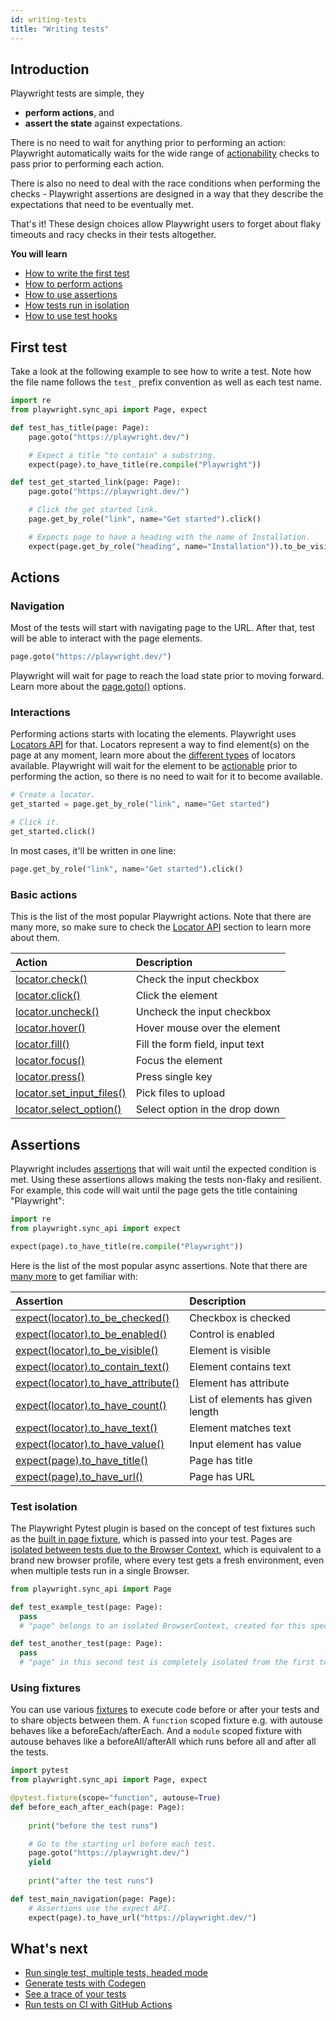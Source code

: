 ```yaml
---
id: writing-tests
title: "Writing tests"
---
```


## Introduction

Playwright tests are simple, they
- **perform actions**, and
- **assert the state** against expectations.

There is no need to wait for anything prior to performing an action: Playwright automatically waits for the wide range of [actionability](./actionability.mdx) checks to pass prior to performing each action.

There is also no need to deal with the race conditions when performing the checks - Playwright assertions are designed in a way that they describe the expectations that need to be eventually met.

That's it! These design choices allow Playwright users to forget about flaky timeouts and racy checks in their tests altogether.

**You will learn**
- [How to write the first test](/writing-tests.mdx#first-test)
- [How to perform actions](/writing-tests.mdx#actions)
- [How to use assertions](/writing-tests.mdx#assertions)
- [How tests run in isolation](/writing-tests.mdx#test-isolation)
- [How to use test hooks](/writing-tests.mdx#using-fixtures)

## First test

Take a look at the following example to see how to write a test. Note how the file name follows the `test_` prefix convention as well as each test name.

```python title="test_example.py"
import re
from playwright.sync_api import Page, expect

def test_has_title(page: Page):
    page.goto("https://playwright.dev/")

    # Expect a title "to contain" a substring.
    expect(page).to_have_title(re.compile("Playwright"))

def test_get_started_link(page: Page):
    page.goto("https://playwright.dev/")

    # Click the get started link.
    page.get_by_role("link", name="Get started").click()

    # Expects page to have a heading with the name of Installation.
    expect(page.get_by_role("heading", name="Installation")).to_be_visible()
```

## Actions

### Navigation

Most of the tests will start with navigating page to the URL. After that, test will be able to interact with the page elements.

```python
page.goto("https://playwright.dev/")
```

Playwright will wait for page to reach the load state prior to moving forward. Learn more about the [page.goto()](/api/class-page.mdx#page-goto) options.

### Interactions

Performing actions starts with locating the elements. Playwright uses [Locators API](./locators.mdx) for that. Locators represent a way to find element(s) on the page at any moment, learn more about the [different types](./locators.mdx) of locators available. Playwright will wait for the element to be [actionable](./actionability.mdx) prior to performing the action, so there is no need to wait for it to become available.

```python
# Create a locator.
get_started = page.get_by_role("link", name="Get started")

# Click it.
get_started.click()
```

In most cases, it'll be written in one line:

```python
page.get_by_role("link", name="Get started").click()
```

### Basic actions

This is the list of the most popular Playwright actions. Note that there are many more, so make sure to check the [Locator API](./api/class-locator.mdx) section to learn more about them.

| Action | Description |
| :- | :- |
| [locator.check()](/api/class-locator.mdx#locator-check) | Check the input checkbox |
| [locator.click()](/api/class-locator.mdx#locator-click) | Click the element |
| [locator.uncheck()](/api/class-locator.mdx#locator-uncheck) | Uncheck the input checkbox |
| [locator.hover()](/api/class-locator.mdx#locator-hover) | Hover mouse over the element |
| [locator.fill()](/api/class-locator.mdx#locator-fill) | Fill the form field, input text |
| [locator.focus()](/api/class-locator.mdx#locator-focus) | Focus the element |
| [locator.press()](/api/class-locator.mdx#locator-press) | Press single key |
| [locator.set_input_files()](/api/class-locator.mdx#locator-set-input-files) | Pick files to upload |
| [locator.select_option()](/api/class-locator.mdx#locator-select-option) | Select option in the drop down |

## Assertions

Playwright includes [assertions](./test-assertions.mdx) that will wait until the expected condition is met. Using these assertions allows making the tests non-flaky and resilient. For example, this code will wait until the page gets the title containing "Playwright":

```python
import re
from playwright.sync_api import expect

expect(page).to_have_title(re.compile("Playwright"))
```

Here is the list of the most popular async assertions. Note that there are [many more](./test-assertions.mdx) to get familiar with:

| Assertion | Description |
| :- | :- |
| [expect(locator).to_be_checked()](/api/class-locatorassertions.mdx#locator-assertions-to-be-checked) | Checkbox is checked |
| [expect(locator).to_be_enabled()](/api/class-locatorassertions.mdx#locator-assertions-to-be-enabled) | Control is enabled |
| [expect(locator).to_be_visible()](/api/class-locatorassertions.mdx#locator-assertions-to-be-visible) | Element is visible |
| [expect(locator).to_contain_text()](/api/class-locatorassertions.mdx#locator-assertions-to-contain-text) | Element contains text |
| [expect(locator).to_have_attribute()](/api/class-locatorassertions.mdx#locator-assertions-to-have-attribute) | Element has attribute |
| [expect(locator).to_have_count()](/api/class-locatorassertions.mdx#locator-assertions-to-have-count) | List of elements has given length |
| [expect(locator).to_have_text()](/api/class-locatorassertions.mdx#locator-assertions-to-have-text) | Element matches text |
| [expect(locator).to_have_value()](/api/class-locatorassertions.mdx#locator-assertions-to-have-value) | Input element has value |
| [expect(page).to_have_title()](/api/class-pageassertions.mdx#page-assertions-to-have-title) | Page has title |
| [expect(page).to_have_url()](/api/class-pageassertions.mdx#page-assertions-to-have-url) | Page has URL |

### Test isolation

The Playwright Pytest plugin is based on the concept of test fixtures such as the [built in page fixture](./test-runners.mdx), which is passed into your test. Pages are [isolated between tests due to the Browser Context](./browser-contexts), which is equivalent to a brand new browser profile, where every test gets a fresh environment, even when multiple tests run in a single Browser.

```python title="test_example.py"
from playwright.sync_api import Page

def test_example_test(page: Page):
  pass
  # "page" belongs to an isolated BrowserContext, created for this specific test.

def test_another_test(page: Page):
  pass
  # "page" in this second test is completely isolated from the first test.
```

### Using fixtures

You can use various [fixtures](https://docs.pytest.org/en/6.2.x/fixture.html#autouse-fixtures-fixtures-you-don-t-have-to-request) to execute code before or after your tests and to share objects between them. A `function` scoped fixture e.g. with autouse behaves like a beforeEach/afterEach. And a `module` scoped fixture with autouse behaves like a beforeAll/afterAll which runs before all and after all the tests.

```python title="test_example.py"
import pytest
from playwright.sync_api import Page, expect

@pytest.fixture(scope="function", autouse=True)
def before_each_after_each(page: Page):
    
    print("before the test runs")

    # Go to the starting url before each test.
    page.goto("https://playwright.dev/")
    yield
    
    print("after the test runs")

def test_main_navigation(page: Page):
    # Assertions use the expect API.
    expect(page).to_have_url("https://playwright.dev/")
```

## What's next
- [Run single test, multiple tests, headed mode](./running-tests.mdx)
- [Generate tests with Codegen](./codegen-intro.mdx)
- [See a trace of your tests](./trace-viewer-intro.mdx)
- [Run tests on CI with GitHub Actions](./ci-intro.mdx)


[Accessibility]: /api/class-accessibility.mdx "Accessibility"
[APIRequest]: /api/class-apirequest.mdx "APIRequest"
[APIRequestContext]: /api/class-apirequestcontext.mdx "APIRequestContext"
[APIResponse]: /api/class-apiresponse.mdx "APIResponse"
[APIResponseAssertions]: /api/class-apiresponseassertions.mdx "APIResponseAssertions"
[Browser]: /api/class-browser.mdx "Browser"
[BrowserContext]: /api/class-browsercontext.mdx "BrowserContext"
[BrowserType]: /api/class-browsertype.mdx "BrowserType"
[CDPSession]: /api/class-cdpsession.mdx "CDPSession"
[Clock]: /api/class-clock.mdx "Clock"
[ConsoleMessage]: /api/class-consolemessage.mdx "ConsoleMessage"
[Dialog]: /api/class-dialog.mdx "Dialog"
[Download]: /api/class-download.mdx "Download"
[ElementHandle]: /api/class-elementhandle.mdx "ElementHandle"
[Error]: /api/class-error.mdx "Error"
[FileChooser]: /api/class-filechooser.mdx "FileChooser"
[Frame]: /api/class-frame.mdx "Frame"
[FrameLocator]: /api/class-framelocator.mdx "FrameLocator"
[JSHandle]: /api/class-jshandle.mdx "JSHandle"
[Keyboard]: /api/class-keyboard.mdx "Keyboard"
[Locator]: /api/class-locator.mdx "Locator"
[LocatorAssertions]: /api/class-locatorassertions.mdx "LocatorAssertions"
[Mouse]: /api/class-mouse.mdx "Mouse"
[Page]: /api/class-page.mdx "Page"
[PageAssertions]: /api/class-pageassertions.mdx "PageAssertions"
[Playwright]: /api/class-playwright.mdx "Playwright"
[Request]: /api/class-request.mdx "Request"
[Response]: /api/class-response.mdx "Response"
[Route]: /api/class-route.mdx "Route"
[Selectors]: /api/class-selectors.mdx "Selectors"
[TimeoutError]: /api/class-timeouterror.mdx "TimeoutError"
[Touchscreen]: /api/class-touchscreen.mdx "Touchscreen"
[Tracing]: /api/class-tracing.mdx "Tracing"
[Video]: /api/class-video.mdx "Video"
[WebError]: /api/class-weberror.mdx "WebError"
[WebSocket]: /api/class-websocket.mdx "WebSocket"
[WebSocketRoute]: /api/class-websocketroute.mdx "WebSocketRoute"
[Worker]: /api/class-worker.mdx "Worker"
[Element]: https://developer.mozilla.org/en-US/docs/Web/API/element "Element"
[EvaluationArgument]: /evaluating.mdx#evaluation-argument "EvaluationArgument"
[Promise]: https://developer.mozilla.org/en-US/docs/Web/JavaScript/Reference/Global_Objects/Promise "Promise"
[iterator]: https://developer.mozilla.org/en-US/docs/Web/JavaScript/Reference/Iteration_protocols "Iterator"
[origin]: https://developer.mozilla.org/en-US/docs/Glossary/Origin "Origin"
[selector]: https://developer.mozilla.org/en-US/docs/Web/CSS/CSS_Selectors "selector"
[Serializable]: https://developer.mozilla.org/en-US/docs/Web/JavaScript/Reference/Global_Objects/JSON/stringify#Description "Serializable"
[UIEvent.detail]: https://developer.mozilla.org/en-US/docs/Web/API/UIEvent/detail "UIEvent.detail"
[UnixTime]: https://en.wikipedia.org/wiki/Unix_time "Unix Time"
[xpath]: https://developer.mozilla.org/en-US/docs/Web/XPath "xpath"

[Any]: https://docs.python.org/3/library/typing.html#typing.Any "Any"
[bool]: https://docs.python.org/3/library/stdtypes.html "bool"
[bytes]: https://docs.python.org/3/library/stdtypes.html#bytes "bytes"
[Callable]: https://docs.python.org/3/library/typing.html#typing.Callable "Callable"
[EventContextManager]: https://docs.python.org/3/reference/datamodel.html#context-managers "Event context manager"
[EventEmitter]: https://pyee.readthedocs.io/en/latest/#pyee.BaseEventEmitter "EventEmitter"
[Exception]: https://docs.python.org/3/library/exceptions.html#Exception "Exception"
[Dict]: https://docs.python.org/3/library/typing.html#typing.Dict "Dict"
[float]: https://docs.python.org/3/library/stdtypes.html#numeric-types-int-float-complex "float"
[int]: https://docs.python.org/3/library/stdtypes.html#numeric-types-int-float-complex "int"
[List]: https://docs.python.org/3/library/typing.html#typing.List "List"
[NoneType]: https://docs.python.org/3/library/constants.html#None "None"
[Pattern]: https://docs.python.org/3/library/re.html "Pattern"
[URL]: https://en.wikipedia.org/wiki/URL "URL"
[pathlib.Path]: https://realpython.com/python-pathlib/ "pathlib.Path"
[str]: https://docs.python.org/3/library/stdtypes.html#text-sequence-type-str "str"
[Union]: https://docs.python.org/3/library/typing.html#typing.Union "Union"
[datetime]: https://docs.python.org/3/library/datetime.html#datetime.datetime "datetime"

[all available image tags]: https://mcr.microsoft.com/en-us/product/playwright/python/about "all available image tags"
[Microsoft Artifact Registry]: https://mcr.microsoft.com/en-us/product/playwright/python/about "Microsoft Artifact Registry"
[Dockerfile.noble]: https://github.com/microsoft/playwright-python/blob/main/utils/docker/Dockerfile.noble "Dockerfile.noble"
